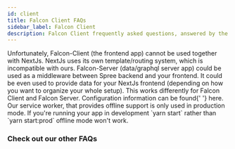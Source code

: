```yaml
---
id: client
title: Falcon Client FAQs
sidebar_label: Falcon Client
description: Falcon Client frequently asked questions, answered by the DEITY team.
---
```



<Accordion title="Can I use NextJS">
  Unfortunately, Falcon-Client (the frontend app) cannot be used together with NextJs. NextJs uses its own
  template/routing system, which is incompatible with ours. Falcon-Server (data/graphql server app) could be used as a
  middleware between Spree backend and your frontend. It could be even used to provide data for your NextJs frontend
  (depending on how you want to organize your whole setup).
</Accordion>
<Accordion title="How can I access configuration values?">
  This works differently for Falcon Client and Falcon Server. Configuration information can be found{' '}
  <Link to="/platform/configuration/overview">here</Link>.
</Accordion>
<Accordion title="Offline support doesn't seem to be working...">
  Our service worker, that provides offline support is only used in production mode. If you're running your app in
  development `yarn start` rather than `yarn start:prod` offline mode won't work.
</Accordion>

### Check out our other FAQs

<Categories />
